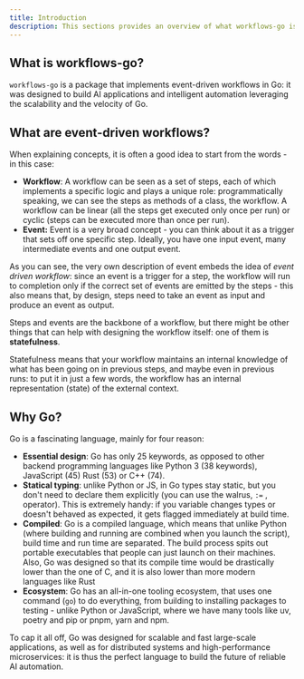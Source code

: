 ```yaml
---
title: Introduction
description: This sections provides an overview of what workflows-go is, what are event-driven workflows and why Go was chosen as a language.
---
```


## What is workflows-go?

`workflows-go` is a package that implements event-driven workflows in Go: it was designed to build AI applications and intelligent automation leveraging the scalability and the velocity of Go.

## What are event-driven workflows?

When explaining concepts, it is often a good idea to start from the words - in this case:

- **Workflow**: A workflow can be seen as a set of steps, each of which implements a specific logic and plays a unique role: programmatically speaking, we can see the steps as methods of a class, the workflow. A workflow can be linear (all the steps get executed only once per run) or cyclic (steps can be executed more than once per run).
- **Event:** Event is a very broad concept - you can think about it as a trigger that sets off one specific step. Ideally, you have one input event, many intermediate events and one output event.

As you can see, the very own description of event embeds the idea of *event driven workflow*: since an event is a trigger for a step, the workflow will run to completion only if the correct set of events are emitted by the steps - this also means that, by design, steps need to take an event as input and produce an event as output.

Steps and events are the backbone of a workflow, but there might be other things that can help with designing the workflow itself: one of them is **statefulness**. 

Statefulness means that your workflow maintains an internal knowledge of what has been going on in previous steps, and maybe even in previous runs: to put it in just a few words, the workflow has an internal representation (state) of the external context.

## Why Go?

Go is a fascinating language, mainly for four reason: 

- **Essential design**: Go has only 25 keywords, as opposed to other backend programming languages like Python 3 (38 keywords), JavaScript (45) Rust (53) or C++ (74).
- **Statical typing**: unlike Python or JS, in Go types stay static, but you don't need to declare them explicitly (you can use the walrus, `:=` , operator). This is extremely handy: if you variable changes types or doesn't behaved as expected, it gets flagged immediately at build time.
- **Compiled**: Go is a compiled language, which means that unlike Python (where building and running are combined when you launch the script), build time and run time are separated. The build process spits out portable executables that people can just launch on their machines. Also, Go was designed so that its compile time would be drastically lower than the one of C, and it is also lower than more modern languages like Rust
- **Ecosystem**: Go has an all-in-one tooling ecosystem, that uses one command (`go`) to do everything, from building to installing packages to testing - unlike Python or JavaScript, where we have many tools like uv, poetry and pip or pnpm, yarn and npm. 

To cap it all off, Go was designed for scalable and fast large-scale applications, as well as for distributed systems and high-performance microservices: it is thus the perfect language to build the future of reliable AI automation.

